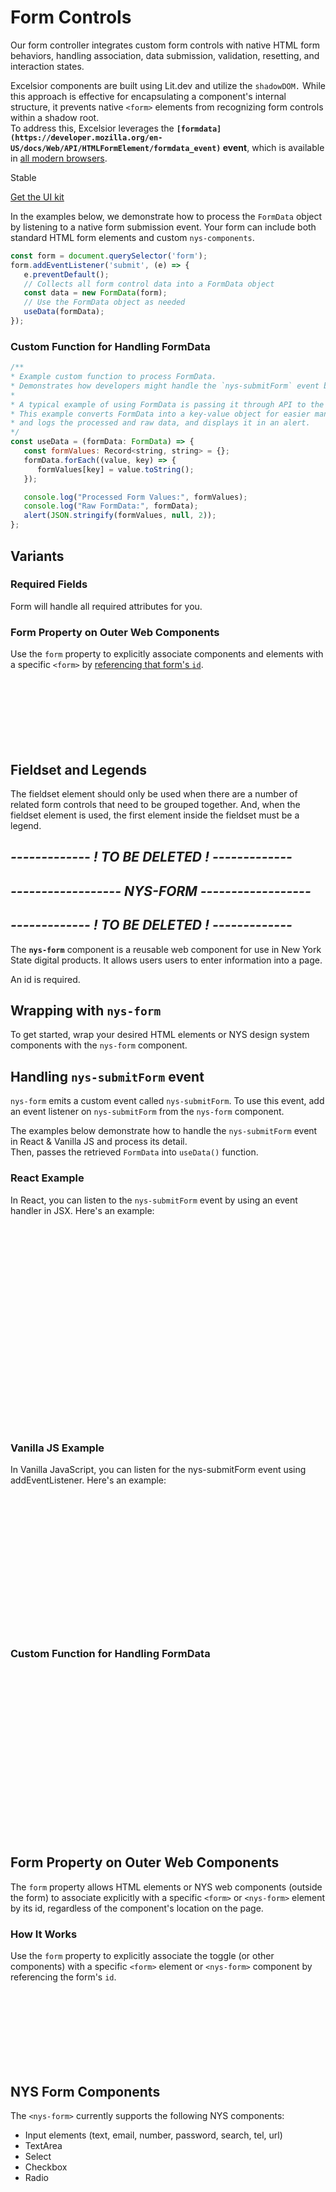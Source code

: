 
<Meta of={FormStories} title="Components/Form/Documentation" />

# Form Controls

Our form controller integrates custom form controls with native HTML form behaviors, handling association, data submission, validation, resetting, and interaction states.

Excelsior components are built using Lit.dev and utilize the `shadowDOM.` While this approach is effective for encapsulating a component's internal structure, it prevents native `<form>` elements from recognizing form controls within a shadow root. \
To address this, Excelsior leverages the **`[formdata](https://developer.mozilla.org/en-US/docs/Web/API/HTMLFormElement/formdata_event)` event**, which is available in [all modern browsers](https://caniuse.com/mdn-api_htmlformelement_formdata_event).

<p class="pill stable">Stable</p>

<p class="pill uikit"><a href="#">Get the UI kit</a></p>

In the examples below, we demonstrate how to process the `FormData` object by listening to a native form submission event. Your form can include both standard HTML form elements and custom `nys-components`.
```js
const form = document.querySelector('form');
form.addEventListener('submit', (e) => {
   e.preventDefault();
   // Collects all form control data into a FormData object
   const data = new FormData(form); 
   // Use the FormData object as needed
   useData(formData);
});
```

### Custom Function for Handling FormData
```javascript
/**
* Example custom function to process FormData.
* Demonstrates how developers might handle the `nys-submitForm` event bubbled up from <nys-form>.
* 
* A typical example of using FormData is passing it through API to the backend.
* This example converts FormData into a key-value object for easier manipulation
* and logs the processed and raw data, and displays it in an alert.
*/
const useData = (formData: FormData) => {
   const formValues: Record<string, string> = {};
   formData.forEach((value, key) => {
      formValues[key] = value.toString();
   });

   console.log("Processed Form Values:", formValues);
   console.log("Raw FormData:", formData);
   alert(JSON.stringify(formValues, null, 2));
};
```
<Canvas of={FormStories.nativeFormWithComponents} />

## Variants
### Required Fields
Form will handle all required attributes for you.
<Canvas of={FormStories.RequiredFields} />

### Form Property on Outer Web Components
Use the `form` property to explicitly associate components and elements with a specific `<form>` by [referencing that form's `id`](https://www.w3.org/TR/2009/WD-html5-20090212/forms.html). 
```html
<!-- For example -->
<nys-form id="my-form">
  <nys-textinput label="Label1"></nys-textinput>
  <nys-textinput label="Label2"></nys-textinput>
</nys-form>
<nys-checkbox form="my-form" label="Label3"></nys-checkbox>
<button form="my-form" type="submit">Submit</button>
```
<Canvas of={FormStories.OutsideFormElements} />

## Fieldset and Legends
The fieldset element should only be used when there are a number of related form controls that need to be grouped together. And, when the fieldset element is used, the first element inside the fieldset must be a legend.
<Canvas of={FormStories.Fieldset} />


## *****------------- ! TO BE DELETED ! -------------*****
## *****------------------ NYS-FORM ------------------*****
## *****------------- ! TO BE DELETED ! -------------*****

The **`nys-form`** component is a reusable web component for use in New York State digital products. It allows users users to enter information into a page.

An id is required.

## Wrapping with `nys-form`
To get started, wrap your desired HTML elements or NYS design system components with the `nys-form` component.
<Canvas of={FormStories.Form} />

## Handling `nys-submitForm` event
`nys-form` emits a custom event called `nys-submitForm`. To use this event, add an event listener on `nys-submitForm` from the `nys-form` component.

The examples below demonstrate how to handle the `nys-submitForm` event in React & Vanilla JS and process its detail.\
Then, passes the retrieved `FormData` into `useData()` function.
<Canvas of={FormStories.HandlingSubmission} />

### React Example
In React, you can listen to the `nys-submitForm` event by using an event handler in JSX. Here's an example:
```jsx
// ...code snippet...
useEffect(() => {
   const formElement = document.querySelector('#my-form');
   const handleFormSubmit = (e) => {
      const formData = e.detail; // Access FormData from the event detail
      useData(formData); // Process FormData with the useData() function
   };

   formElement.addEventListener('nys-submitForm', handleFormSubmit);

   return () => {
      formElement.removeEventListener('nys-submitForm', handleFormSubmit);
   };
}, []);

return (
   <nys-form id="my-form">
      <label htmlFor="fname">Enter first name: </label>
      <input id="fname" type="text" name="fname" />
      <button type="submit">Send</button>
   </nys-form>
);
```
### Vanilla JS Example
In Vanilla JavaScript, you can listen for the nys-submitForm event using addEventListener. Here's an example:
```javascript
// ...code snippet...
<nys-form id="my-form">
   <label for="fname">Enter first name: </label>
   <input id="fname" type="text" name="fname" />
   <button type="submit">Send</button>
</nys-form>

<script>
   const formElement = document.querySelector('nys-form');

   formElement.addEventListener('nys-submitForm', (e) => {
      const formData = e.detail; // Access FormData from the event detail
      useData(formData); // Process FormData with the useData() function
   });
</script>
```

### Custom Function for Handling FormData
```javascript
/**
* Example custom function to process FormData.
* Demonstrates how developers might handle the `nys-submitForm` event bubbled up from <nys-form>.
* 
* A typical example of using FormData is passing it through API to the backend.
* This example converts FormData into a key-value object for easier manipulation
* and logs the processed and raw data, and displays it in an alert.
*/
const useData = (formData: FormData) => {
   const formValues: Record<string, string> = {};
   formData.forEach((value, key) => {
      formValues[key] = value.toString();
   });

   console.log("Processed Form Values:", formValues);
   console.log("Raw FormData:", formData);
   alert(JSON.stringify(formValues, null, 2));
};
 ```

## Form Property on Outer Web Components
The `form` property allows HTML elements or NYS web components (outside the form) to associate explicitly with a specific `<form>` or `<nys-form>` element by its id, regardless of the component's location on the page.

### How It Works
Use the `form` property to explicitly associate the toggle (or other components) with a specific `<form>` element or `<nys-form>` component by referencing the form's `id`.
```html
<!-- For example -->
<nys-form id="my-form">
  <nys-textinput label="Label"></nys-textinput>
  <nys-textinput label="Label"></nys-textinput>
  <nys-checkbox label="Label"></nys-checkbox>
</nys-form>
<nys-toggle form="my-form" label="Label" name="example-name"></nys-toggle>
<button form="my-form" type="submit">Submit</button>
```
<Canvas of={FormStories.OutsideFormElements} />

## NYS Form Components
The `<nys-form>` currently supports the following NYS components:
 - Input elements (text, email, number, password, search, tel, url)
 - TextArea
 - Select
 - Checkbox
 - Radio



